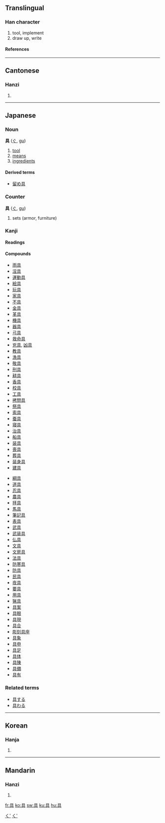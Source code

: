 ==Translingual==
===Han character===
{{Han char|rn=12|rad=八|as=06|sn=8|four=6080<sub>1</sub>|canj=月一一金 (BMMC)}}
# tool, implement
# draw up, write
====References====
{{Han ref|kx=0128.010|dkj=01473|dj=0286.110|hdz=10246.040|uh=5177|ud=20855|bh=A8E3|bd=43235}}
----
==Cantonese==
===Hanzi===
{{yue-hanzi|jyut=|y=geui6}}
# {{defn|Cantonese}}
----
==Japanese==


===Noun===
[[Category:Japanese nouns|く']]
'''具''' ([[ぐ]], [[gu]])
# [[tool]]
# [[means]]
# [[ingredients]]
====Derived terms====
*[[留め具]]


===Counter===
[[Category:Japanese counters|く']]
'''具''' ([[ぐ]], [[gu]])
# sets (armor, furniture)


===Kanji===
{{ja-kanji|grade=3|rs=八06}}
====Readings====
{{ja-readings|on=[[ぐ]] ([[gu]]), [[く]] ([[ku]])|kun=[[そなえる]] ([[具える]], [[sonaeru]]), [[そなえ]] ([[具え]], [[sonae]]), [[つぶさに]] ([[具に]], [[tsubusani]])}}
====Compounds====
{{top2}}
*[[雨具]]
*[[淫具]]
*[[運動具]]
*[[絵具]]
*[[玩具]]
*[[家具]]
*[[不具]]
*[[金具]]
*[[革具]]
*[[機具]]
*[[器具]]
*[[弓具]]
*[[救命具]]
*[[兇具]], [[凶具]]
*[[教具]]
*[[漁具]]
*[[敬具]]
*[[刑具]]
*[[耕具]]
*[[香具]]
*[[校具]]
*[[工具]]
*[[拷問具]]
*[[祭具]]
*[[索具]]
*[[蚕具]]
*[[寝具]]
*[[治具]]
*[[船具]]
*[[装具]]
*[[喪具]]
*[[葬具]]
*[[装身具]]
*[[建具]]
{{mid2}}
*[[綱具]]
*[[道具]]
*[[忍具]]
*[[農具]]
*[[拝具]]
*[[馬具]]
*[[筆記具]]
*[[表具]]
*[[武具]]
*[[武装具]]
*[[仏具]]
*[[文具]]
*[[文房具]]
*[[法具]]
*[[防寒具]]
*[[防具]]
*[[民具]]
*[[夜具]]
*[[要具]]
*[[用具]]
*[[猟具]]
*[[具案]]
*[[具眼]]
*[[具現]]
*[[具合]]
*[[彫刻具座]]
*[[具象]]
*[[具申]]
*[[具足]]
*[[具体]]
*[[具陳]]
*[[具備]]
*[[具有]]
{{bottom}}

===Related terms===
*[[具する]]
*[[具わる]]
----
==Korean==
===Hanja===
{{ko-hanja|hangeul=구|rv=gu|mr=ku}}
# {{defn|Korean}}
----
==Mandarin==
===Hanzi===
{{cmn-hanzi|pin=[[cí]] ([[ci2]]), [[jù]] ([[ju4]])|wg=tz'u<sup>2</sup>, chü<sup>4</sup>}}
# {{defn|Mandarin}}

[[fr:具]]
[[ko:具]]
[[sw:具]]
[[ku:具]]
[[hu:具]]